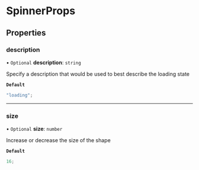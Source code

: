 # SpinnerProps

## Properties

### description

• `Optional` **description**: `string`

Specify a description that would be used to best describe the loading state

**`Default`**

```ts
"loading";
```

---

### size

• `Optional` **size**: `number`

Increase or decrease the size of the shape

**`Default`**

```ts
16;
```
